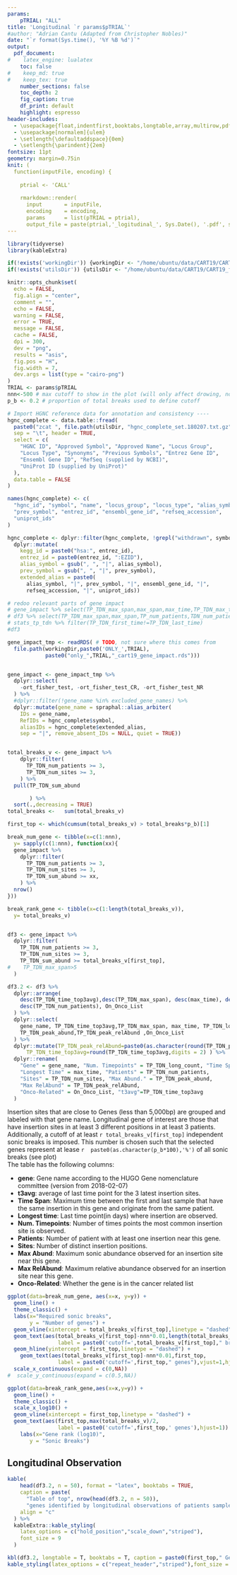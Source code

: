 ```yaml
---
params: 
    pTRIAL: "ALL"
title: 'Longitudinal `r params$pTRIAL`'
#author: "Adrian Cantu (Adapted from Christopher Nobles)"
date: "`r format(Sys.time(), '%Y %B %d')`"
output: 
  pdf_document:
#    latex_engine: lualatex
    toc: false
#    keep_md: true
#    keep_tex: true
    number_sections: false
    toc_depth: 2
    fig_caption: true
    df_print: default
    highlight: espresso
header-includes: 
  - \usepackage{float,indentfirst,booktabs,longtable,array,multirow,pdflscape,tabu}
  - \usepackage[normalem]{ulem}
  - \setlength{\defaultaddspace}{0em}
  - \setlength{\parindent}{2em}
fontsize: 11pt
geometry: margin=0.75in
knit: (
  function(inputFile, encoding) { 
  
    ptrial <- 'CALL'
  
    rmarkdown::render( 
      input       = inputFile, 
      encoding    = encoding, 
      params      = list(pTRIAL = ptrial),      
      output_file = paste(ptrial,'_logitudinal_', Sys.Date(), '.pdf', sep='')) })
---
```


```r
library(tidyverse)
library(kableExtra)

if(!exists('workingDir')) {workingDir <- "/home/ubuntu/data/CART19/CART19_from_git2"}
if(!exists('utilsDir')) {utilsDir <- "/home/ubuntu/data/CART19/CART19_from_git2/utils"}

knitr::opts_chunk$set(
  echo = FALSE,
  fig.align = "center",
  comment = "",
  echo = FALSE,
  warning = FALSE,
  error = TRUE,
  message = FALSE,
  cache = FALSE,
  dpi = 300,
  dev = "png",
  results = "asis",
  fig.pos = "H",
  fig.width = 7,
  dev.args = list(type = "cairo-png")
)
TRIAL <- params$pTRIAL
nnn<-500 # max cutoff to show in the plot (will only affect drowing, not results)
p_b <- 0.2 # proportion of total breaks used to define cutoff
```


```r
# Import HGNC reference data for annotation and consistency ----
hgnc_complete <- data.table::fread(
  paste0("zcat ", file.path(utilsDir, "hgnc_complete_set.180207.txt.gz")),
  sep = "\t", header = TRUE, 
  select = c(
    "HGNC ID", "Approved Symbol", "Approved Name", "Locus Group", 
    "Locus Type", "Synonyms", "Previous Symbols", "Entrez Gene ID", 
    "Ensembl Gene ID", "RefSeq (supplied by NCBI)", 
    "UniProt ID (supplied by UniProt)"
  ),
  data.table = FALSE
)

names(hgnc_complete) <- c(
  "hgnc_id", "symbol", "name", "locus_group", "locus_type", "alias_symbol", 
  "prev_symbol", "entrez_id", "ensembl_gene_id", "refseq_accession", 
  "uniprot_ids"
)

hgnc_complete <- dplyr::filter(hgnc_complete, !grepl("withdrawn", symbol)) %>%
  dplyr::mutate(
    kegg_id = paste0("hsa:", entrez_id),
    entrez_id = paste0(entrez_id, ":EZID"),
    alias_symbol = gsub(", ", "|", alias_symbol),
    prev_symbol = gsub(", ", "|", prev_symbol),
    extended_alias = paste0(
      alias_symbol, "|", prev_symbol, "|", ensembl_gene_id, "|", 
      refseq_accession, "|", uniprot_ids))

```

```r
# redoo relevant parts of gene impact
# gene_impact %>% select(TP_TDN_max_span,max_span,max_time,TP_TDN_max_time)
# df3 %>% select(TP_TDN_max_span,max_span,TP_num_patients,TDN_num_patients,TP_TDN_num_patients)
# stats_tp_tdn %>% filter(TP_TDN_first_time!=TP_TDN_last_time)
#df3
```


```r

gene_impact_tmp <- readRDS( # TODO, not sure where this comes from
  file.path(workingDir,paste0('ONLY_',TRIAL),
            paste0("only_",TRIAL,"_cart19_gene_impact.rds"))) 


gene_impact <- gene_impact_tmp %>%
  dplyr::select(
    -ort_fisher_test, -ort_fisher_test_CR, -ort_fisher_test_NR
  ) %>%
  #dplyr::filter(!gene_name %in% excluded_gene_names) %>%
  dplyr::mutate(gene_name = spraphal::alias_arbiter(
    IDs = gene_name,
    RefIDs = hgnc_complete$symbol,
    aliasIDs = hgnc_complete$extended_alias,
    sep = "|", remove_absent_IDs = NULL, quiet = TRUE))


total_breaks_v <- gene_impact %>%
    dplyr::filter(
      TP_TDN_num_patients >= 3,
      TP_TDN_num_sites >= 3,
    ) %>%
  pull(TP_TDN_sum_abund

       ) %>% 
  sort(.,decreasing = TRUE)
total_breaks <-   sum(total_breaks_v)

first_top <- which(cumsum(total_breaks_v) > total_breaks*p_b)[1]

break_num_gene <- tibble(x=c(1:nnn),
  y= sapply(c(1:nnn), function(xx){
  gene_impact %>%
    dplyr::filter(
      TP_TDN_num_patients >= 3,
      TP_TDN_num_sites >= 3,
      TP_TDN_sum_abund >= xx,
    ) %>%
  nrow() 
}))

break_rank_gene <- tibble(x=c(1:length(total_breaks_v)),
  y= total_breaks_v)


df3 <- gene_impact %>%
  dplyr::filter(
    TP_TDN_num_patients >= 3,
    TP_TDN_num_sites >= 3,
    TP_TDN_sum_abund >= total_breaks_v[first_top],
#    TP_TDN_max_span>5
  )

df3.2 <- df3 %>%
  dplyr::arrange(
    desc(TP_TDN_time_top3avg),desc(TP_TDN_max_span), desc(max_time), desc(TP_TDN_long_count), desc(TP_TDN_num_sites),
    desc(TP_TDN_num_patients), On_Onco_List
  ) %>%
  dplyr::select(
    gene_name, TP_TDN_time_top3avg,TP_TDN_max_span, max_time, TP_TDN_long_count, TP_TDN_num_patients, TP_TDN_num_sites,
    TP_TDN_peak_abund,TP_TDN_peak_relAbund ,On_Onco_List
  ) %>%
  dplyr::mutate(TP_TDN_peak_relAbund=paste0(as.character(round(TP_TDN_peak_relAbund,digits = 2)),'%'),
      TP_TDN_time_top3avg=round(TP_TDN_time_top3avg,digits = 2) ) %>% 
  dplyr::rename(
    "Gene" = gene_name, "Num. Timepoints" = TP_TDN_long_count, "Time Span" = TP_TDN_max_span,
    "Longest Time" = max_time, "Patients" = TP_TDN_num_patients,
    "Sites" = TP_TDN_num_sites, "Max Abund." = TP_TDN_peak_abund,
    "Max RelAbund" = TP_TDN_peak_relAbund,
    "Onco-Related" = On_Onco_List, "t3avg"=TP_TDN_time_top3avg
  )

```

Insertion sites that are close to Genes (less than 5,000bp) are grouped and labeled with that
gene name. Longitudinal gene of interest are those that have insertion sites in at least 3 different positions in at least 3 patients. Additionally, a cutoff of at least `r total_breaks_v[first_top]` independent sonic breaks is imposed. This number is chosen such that the selected genes represent at lease `r  paste0(as.character(p_b*100),'%')` of all sonic breaks (see plot)  
The table has the following columns:

* **gene**: Gene name according to the HUGO Gene nomenclature committee (version from 2018-02-07)
* **t3avg**: average of last time point for the 3 latest insertion sites.
* **Time Span**: Maximum time between the first and last sample that have the same insertion in this gene and originate from the same patient.
* **Longest time**: Last time point(in days) where insertion are observed.
* **Num. Timepoints**: Number of times points the most common insertion site is observed.
* **Patients**: Number of patient with at least one insertion near this gene.
* **Sites**: Number of distinct insertion positions.
* **Max Abund**: Maximum sonic abundance observed for an insertion site near this gene.
* **Max RelAbund**: Maximum relative abundance observed for an insertion site near this gene.
* **Onco-Related**: Whether the gene is in the cancer related list


```r
ggplot(data=break_num_gene, aes(x=x, y=y)) +
  geom_line() +
  theme_classic() +
  labs(x="Required sonic breaks",
       y = "Number of genes") +
  geom_vline(xintercept = total_breaks_v[first_top],linetype = "dashed") +
  geom_text(aes(total_breaks_v[first_top]-nnn*0.01,length(total_breaks_v)/2,
                label = paste0('cutoff=',total_breaks_v[first_top]," breaks"),hjust=1))+
  geom_hline(yintercept = first_top,linetype = "dashed") +
    geom_text(aes(total_breaks_v[first_top]-nnn*0.01,first_top,
                label = paste0('cutoff=',first_top," genes"),vjust=1,hjust=1))+
  scale_x_continuous(expand = c(0,NA)) 
#  scale_y_continuous(expand = c(0.5,NA)) 

```

```r
ggplot(data=break_rank_gene,aes(x=x,y=y)) +
  geom_line() +
  theme_classic() +
  scale_x_log10() +
  geom_vline(xintercept = first_top,linetype = "dashed") +
  geom_text(aes(first_top,max(total_breaks_v)/2,
                label = paste0('cutoff=',first_top,' genes'),hjust=1)) +
    labs(x="Gene rank (log10)",
       y = "Sonic Breaks")
```


\newpage
## Longitudinal Observation

```r
kable(
    head(df3.2, n = 50), format = "latex", booktabs = TRUE, 
    caption = paste(
      "Table of top", nrow(head(df3.2, n = 50)), 
      "genes identified by longitudinal observations of patients samples."), 
    align = "c"
  ) %>%
  kableExtra::kable_styling(
    latex_options = c("hold_position","scale_down","striped"),
    font_size = 9
  )
```


```r
kbl(df3.2, longtable = T, booktabs = T, caption = paste0(first_top," Genes identified by longitudinal observations.")) %>%
kable_styling(latex_options = c("repeat_header","striped"),font_size = 5.5)

```





